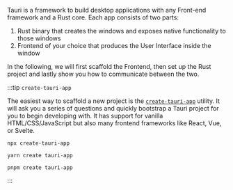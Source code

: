 
Tauri is a framework to build desktop applications with any Front-end framework and a Rust core. Each app consists of two parts:

1. Rust binary that creates the windows and exposes native functionality to those windows
2. Frontend of your choice that produces the User Interface inside the window

In the following, we will first scaffold the Frontend, then set up the Rust project and lastly show you how to communicate between the two.

:::tip `create-tauri-app`

The easiest way to scaffold a new project is the [`create-tauri-app`](https://github.com/tauri-apps/create-tauri-app) utility. It will ask you a series of questions and quickly bootstrap a Tauri project for you to begin developing with. It has support for vanilla HTML/CSS/JavaScript but also many frontend frameworks like React, Vue, or Svelte.

<Tabs groupId="package-manager">
<TabItem value="npx" label="npx" default>

```shell
npx create-tauri-app
```

</TabItem>
<TabItem value="yarn" label="yarn">

```shell
yarn create tauri-app
```

</TabItem>
<TabItem value="pnpm" label="pnpm">

```shell
pnpm create tauri-app
```

</TabItem>
</Tabs>
:::

[cargo]: https://doc.rust-lang.org/cargo/
[prerequisites]: ../prerequisites.md
[tauri-cli]: ../tauri-cli.md
